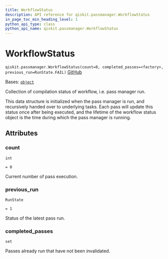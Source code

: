 ```yaml
---
title: WorkflowStatus
description: API reference for qiskit.passmanager.WorkflowStatus
in_page_toc_min_heading_level: 1
python_api_type: class
python_api_name: qiskit.passmanager.WorkflowStatus
---
```


# WorkflowStatus

<span id="qiskit.passmanager.WorkflowStatus" />

`qiskit.passmanager.WorkflowStatus(count=0, completed_passes=<factory>, previous_run=RunState.FAIL)` [GitHub](https://github.com/qiskit/qiskit/tree/stable/0.46/qiskit/passmanager/compilation_status.py "view source code")

Bases: [`object`](https://docs.python.org/3/library/functions.html#object "(in Python v3.12)")

Collection of compilation status of workflow, i.e. pass manager run.

This data structure is initialized when the pass manager is run, and recursively handed over to underlying tasks. Each pass will update this status once after being executed, and the lifetime of the workflow status object is the time during which the pass manager is running.

## Attributes

<span id="qiskit.passmanager.WorkflowStatus.count" />

### count

`int`

`= 0`

Current number of pass execution.

<span id="qiskit.passmanager.WorkflowStatus.previous_run" />

### previous\_run

`RunState`

`= 1`

Status of the latest pass run.

<span id="qiskit.passmanager.WorkflowStatus.completed_passes" />

### completed\_passes

`set`

Passes already run that have not been invalidated.

